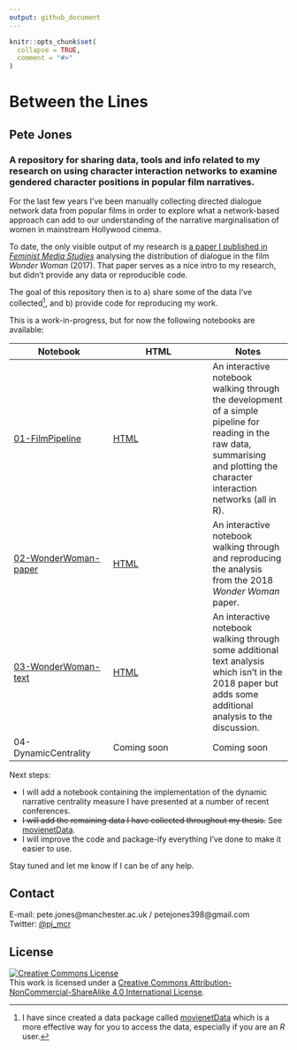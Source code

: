 ```yaml
---
output: github_document
---
```


<!-- README.md is generated from README.Rmd. Please edit that file -->

```r
knitr::opts_chunk$set(
  collapse = TRUE,
  comment = "#>"
)
```
# Between the Lines

<!-- badges: start -->
<!-- badges: end -->

## Pete Jones
### A repository for sharing data, tools and info related to my research on using character interaction networks to examine gendered character positions in popular film narratives.

For the last few years I've been manually collecting directed dialogue network data from popular films in order to explore what a network-based approach can add to our understanding of the narrative marginalisation of women in mainstream Hollywood cinema. 

To date, the only visible output of my research is [a paper I published in *Feminist Media Studies*](https://doi.org/10.1080/14680777.2018.1510846) analysing the distribution of dialogue in the film *Wonder Woman* (2017). That paper serves as a nice intro to my research, but didn't provide any data or reproducible code.

The goal of this repository then is to a) share some of the data I've collected^[I have since created a data package called [movienetData](https://github.com/pj398/movienetData) which is a more effective way for you to access the data, especially if you are an _R_ user.], and b) provide code for reproducing my work.

This is a work-in-progress, but for now the following notebooks are available:

| Notebook  | HTML  | Notes |
| -----	| ----- | ---- |
| [01-FilmPipeline](01-FilmPipeline.Rmd) | [HTML](https://pj398.github.io/between-the-lines/notebooks/01-FilmPipeline.html) | An interactive notebook walking through the development of a simple pipeline for reading in the raw data, summarising and plotting the character interaction networks (all in R). |
| [02-WonderWoman-paper](02-WonderWoman-paper.Rmd) | [HTML](https://pj398.github.io/between-the-lines/notebooks/02-WonderWoman-paper.html) | An interactive notebook walking through and reproducing the analysis from the 2018 _Wonder Woman_ paper. |
| [03-WonderWoman-text](03-WonderWoman-text.Rmd) | [HTML](https://pj398.github.io/between-the-lines/notebooks/03-WonderWoman-text.html) | An interactive notebook walking through some additional text analysis which isn't in the 2018 paper but adds some additional analysis to the discussion. |
| 04-DynamicCentrality |  Coming soon | Coming soon  |

Next steps:

* I will add a notebook containing the implementation of the dynamic narrative centrality measure I have presented at a number of recent conferences.
* ~~I will add the remaining data I have collected throughout my thesis.~~ See [movienetData](https://github.com/pj398/movienetData).
* I will improve the code and package-ify everything I've done to make it easier to use.

Stay tuned and let me know if I can be of any help.

## Contact

E-mail: pete.jones@manchester.ac.uk / petejones398@gmail.com  
Twitter: <a href="https://twitter.com/pj_mcr">@pj_mcr</a>

## License

<a rel="license" href="http://creativecommons.org/licenses/by-nc-sa/4.0/"><img alt="Creative Commons License" style="border-width:0" src="https://i.creativecommons.org/l/by-nc-sa/4.0/88x31.png" /></a><br />This work is licensed under a <a rel="license" href="http://creativecommons.org/licenses/by-nc-sa/4.0/">Creative Commons Attribution-NonCommercial-ShareAlike 4.0 International License</a>.
